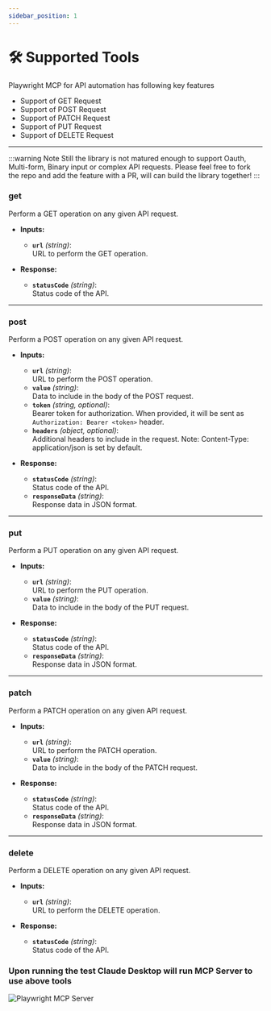 ```yaml
---
sidebar_position: 1
---
```




# 🛠️ Supported Tools

Playwright MCP for API automation has following key features
- Support of GET Request
- Support of POST Request
- Support of PATCH Request
- Support of PUT Request
- Support of DELETE Request


<YouTubeVideoEmbed videoId="BYYyoRxCcFE" />

---

:::warning Note
Still the library is not matured enough to support Oauth, Multi-form, Binary input or complex API requests. Please feel free to fork the repo and add the feature with a PR, will can build the library together!
:::

### get
Perform a GET operation on any given API request.

- **Inputs:**
  - **`url`** *(string)*:  
    URL to perform the GET operation.

- **Response:**
  - **`statusCode`** *(string)*:  
    Status code of the API.

---

### post
Perform a POST operation on any given API request.

- **Inputs:**
  - **`url`** *(string)*:  
    URL to perform the POST operation.  
  - **`value`** *(string)*:  
    Data to include in the body of the POST request.
  - **`token`** *(string, optional)*:  
    Bearer token for authorization. When provided, it will be sent as `Authorization: Bearer <token>` header.
  - **`headers`** *(object, optional)*:  
    Additional headers to include in the request. Note: Content-Type: application/json is set by default.

- **Response:**
  - **`statusCode`** *(string)*:  
    Status code of the API.  
  - **`responseData`** *(string)*:  
    Response data in JSON format.

---

### put
Perform a PUT operation on any given API request.

- **Inputs:**
  - **`url`** *(string)*:  
    URL to perform the PUT operation.  
  - **`value`** *(string)*:  
    Data to include in the body of the PUT request.

- **Response:**
  - **`statusCode`** *(string)*:  
    Status code of the API.  
  - **`responseData`** *(string)*:  
    Response data in JSON format.

---

### patch
Perform a PATCH operation on any given API request.

- **Inputs:**
  - **`url`** *(string)*:  
    URL to perform the PATCH operation.  
  - **`value`** *(string)*:  
    Data to include in the body of the PATCH request.

- **Response:**
  - **`statusCode`** *(string)*:  
    Status code of the API.  
  - **`responseData`** *(string)*:  
    Response data in JSON format.

---

### delete
Perform a DELETE operation on any given API request.

- **Inputs:**
  - **`url`** *(string)*:  
    URL to perform the DELETE operation.

- **Response:**
  - **`statusCode`** *(string)*:  
    Status code of the API.

### Upon running the test Claude Desktop will run MCP Server to use above tools
![Playwright MCP Server](./img/playwright-api.png)